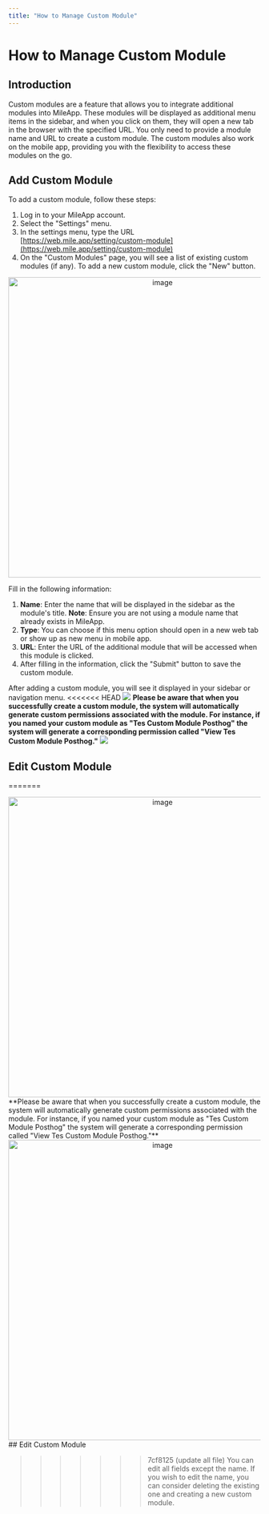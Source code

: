 ```yaml
---
title: "How to Manage Custom Module"
---
```


# How to Manage Custom Module

## Introduction

Custom modules are a feature that allows you to integrate additional modules into MileApp. These modules will be displayed as additional menu items in the sidebar, and when you click on them, they will open a new tab in the browser with the specified URL. You only need to provide a module name and URL to create a custom module. The custom modules also work on the mobile app, providing you with the flexibility to access these modules on the go.

## Add Custom Module

To add a custom module, follow these steps:
1. Log in to your MileApp account.
2. Select the "Settings" menu.
3. In the settings menu, type the URL [https://web.mile.app/setting/custom-module](https://web.mile.app/setting/custom-module)
4. On the "Custom Modules" page, you will see a list of existing custom modules (if any). To add a new custom module, click the "New" button.

<div align="center">
  <img src="https://t3837933.p.clickup-attachments.com/t3837933/03ed0b13-fff1-4328-9f01-9018a09431eb/image.png" alt="image" width="600" />
</div>

Fill in the following information:
1. **Name**: Enter the name that will be displayed in the sidebar as the module's title. **Note**: Ensure you are not using a module name that already exists in MileApp.
2. **Type**: You can choose if this menu option should open in a new web tab or show up as new menu in mobile app.
3. **URL**: Enter the URL of the additional module that will be accessed when this module is clicked.
4. After filling in the information, click the "Submit" button to save the custom module.

After adding a custom module, you will see it displayed in your sidebar or navigation menu.
<<<<<<< HEAD
![](https://t3837933.p.clickup-attachments.com/t3837933/e6cbb4a1-e0bd-481d-a85a-66c800211aa7/image.png)
**Please be aware that when you successfully create a custom module, the system will automatically generate custom permissions associated with the module. For instance, if you named your custom module as "Tes Custom Module Posthog" the system will generate a corresponding permission called "View Tes Custom Module Posthog."**
![](https://t3837933.p.clickup-attachments.com/t3837933/fb4f6971-5b12-44f3-9118-6123ebaca726/image.png)
## Edit Custom Module
=======
<div align="center">
  <img src="https://t3837933.p.clickup-attachments.com/t3837933/e6cbb4a1-e0bd-481d-a85a-66c800211aa7/image.png" alt="image" width="600" />
</div>
**Please be aware that when you successfully create a custom module, the system will automatically generate custom permissions associated with the module. For instance, if you named your custom module as "Tes Custom Module Posthog" the system will generate a corresponding permission called "View Tes Custom Module Posthog."**
<div align="center">
  <img src="https://t3837933.p.clickup-attachments.com/t3837933/fb4f6971-5b12-44f3-9118-6123ebaca726/image.png" alt="image" width="600" />
</div>
## Edit Custom Module

>>>>>>> 7cf8125 (update all file)
You can edit all fields except the name. If you wish to edit the name, you can consider deleting the existing one and creating a new custom module.